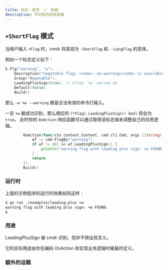 ```yaml
---
title: 标志：加号 `+` 前缀
description: 可识别的加号前缀
---
```


## `+ShortFlag` 模式

当用户输入 `+Flag` 时，cmdr 将其视为 `-ShortFlag` 和 `--LongFlag` 的变体。

例如一个标志定义如下：

```go
b.Flg("warning", "w").
	Description("negatable flag: <code>--no-warning</code> is available", "").
	Group("Negatable").
	LeadingPlusSign(true). // allow `+w` parsed ok
	Default(false).
	Build()
```

那么 `-w +w --warning` 都是合法有效的命令行输入。

一旦 `+w` 被成功识别，那么相应的 `(*Flag).LeadingPlusSign() bool` 将会为 `true`。
此时你的 `OnAction` 响应函数可以通过取得该标志值来调整自己的应用逻辑。

```go
		OnAction(func(ctx context.Context, cmd cli.Cmd, args []string) (err error) {
			wf := cmd.FlagBy("warning")
			if wf != nil && wf.LeadingPlusSign() {
				println("warning flag with leading plus sign: +w FOUND.")
			}
			return
		}).
		Build()
```

### 运行时

上面的示例程序的运行时效果如同这样：

```bash
$ go run ./examples/leading-plus +w
warning flag with leading plus sign: +w FOUND.
$
```

### 用途

LeadingPlusSign 被 cmdr 识别，但并不预设其含义。

它的实际用途由你在编码 OnAction 和实现业务逻辑时被最终定义。

### 额外的话题

<Cards>
  <Card title="Required" href="../howto/required-flag" />
  <Card title="Toggle Group" href="../howto/toggle-group-of-flags" />
  <Card title="Head Like" href="../howto/head-like-flag" />
  <Card title="Valid Args" href="../howto/valid-args-flag" />
  <Card title="External Tool" href="../howto/flag-with-external-flag" />
</Cards>
